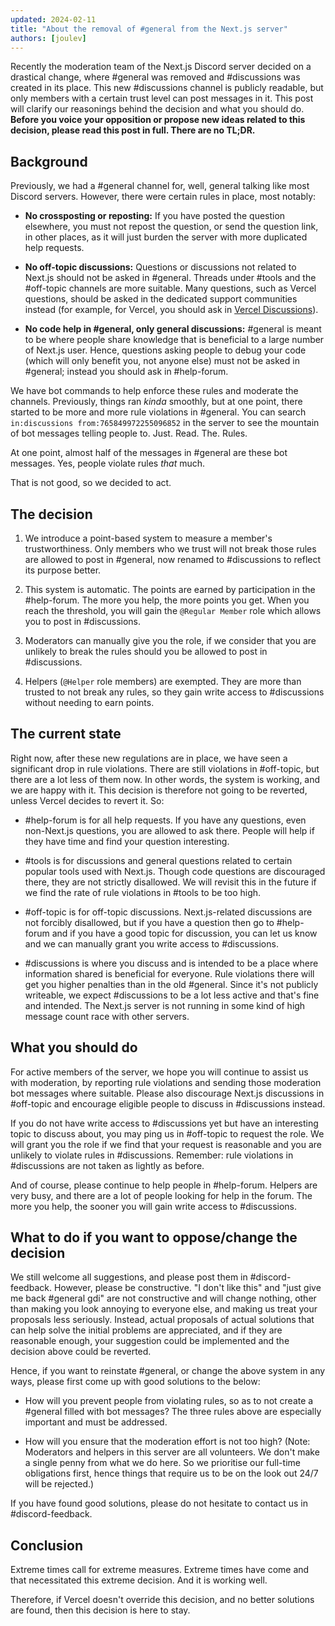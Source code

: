 ```yaml
---
updated: 2024-02-11
title: "About the removal of #general from the Next.js server"
authors: [joulev]
---
```


Recently the moderation team of the Next.js Discord server decided on a drastical change, where #general was removed and #discussions was created in its place. This new #discussions channel is publicly readable, but only members with a certain trust level can post messages in it. This post will clarify our reasonings behind the decision and what you should do. **Before you voice your opposition or propose new ideas related to this decision, please read this post in full. There are no TL;DR.**

## Background

Previously, we had a #general channel for, well, general talking like most Discord servers. However, there were certain rules in place, most notably:

- **No crossposting or reposting:** If you have posted the question elsewhere, you must not repost the question, or send the question link, in other places, as it will just burden the server with more duplicated help requests.

- **No off-topic discussions:** Questions or discussions not related to Next.js should not be asked in #general. Threads under #tools and the #off-topic channels are more suitable. Many questions, such as Vercel questions, should be asked in the dedicated support communities instead (for example, for Vercel, you should ask in [Vercel Discussions](https://github.com/orgs/vercel/discussions)).

- **No code help in #general, only general discussions:** #general is meant to be where people share knowledge that is beneficial to a large number of Next.js user. Hence, questions asking people to debug your code (which will only benefit you, not anyone else) must not be asked in #general; instead you should ask in #help-forum.

We have bot commands to help enforce these rules and moderate the channels. Previously, things ran _kinda_ smoothly, but at one point, there started to be more and more rule violations in #general. You can search `in:discussions from:765849972255096852` in the server to see the mountain of bot messages telling people to. Just. Read. The. Rules.

At one point, almost half of the messages in #general are these bot messages. Yes, people violate rules _that_ much.

That is not good, so we decided to act.

## The decision

1. We introduce a point-based system to measure a member's trustworthiness. Only members who we trust will not break those rules are allowed to post in #general, now renamed to #discussions to reflect its purpose better.

2. This system is automatic. The points are earned by participation in the #help-forum. The more you help, the more points you get. When you reach the threshold, you will gain the `@Regular Member` role which allows you to post in #discussions.

3. Moderators can manually give you the role, if we consider that you are unlikely to break the rules should you be allowed to post in #discussions.

4. Helpers (`@Helper` role members) are exempted. They are more than trusted to not break any rules, so they gain write access to #discussions without needing to earn points.

## The current state

Right now, after these new regulations are in place, we have seen a significant drop in rule violations. There are still violations in #off-topic, but there are a lot less of them now. In other words, the system is working, and we are happy with it. This decision is therefore not going to be reverted, unless Vercel decides to revert it. So:

- #help-forum is for all help requests. If you have any questions, even non-Next.js questions, you are allowed to ask there. People will help if they have time and find your question interesting.

- #tools is for discussions and general questions related to certain popular tools used with Next.js. Though code questions are discouraged there, they are not strictly disallowed. We will revisit this in the future if we find the rate of rule violations in #tools to be too high.

- #off-topic is for off-topic discussions. Next.js-related discussions are not forcibly disallowed, but if you have a question then go to #help-forum and if you have a good topic for discussion, you can let us know and we can manually grant you write access to #discussions.

- #discussions is where you discuss and is intended to be a place where information shared is beneficial for everyone. Rule violations there will get you higher penalties than in the old #general. Since it's not publicly writeable, we expect #discussions to be a lot less active and that's fine and intended. The Next.js server is not running in some kind of high message count race with other servers.

## What you should do

For active members of the server, we hope you will continue to assist us with moderation, by reporting rule violations and sending those moderation bot messages where suitable. Please also discourage Next.js discussions in #off-topic and encourage eligible people to discuss in #discussions instead.

If you do not have write access to #discussions yet but have an interesting topic to discuss about, you may ping us in #off-topic to request the role. We will grant you the role if we find that your request is reasonable and you are unlikely to violate rules in #discussions. Remember: rule violations in #discussions are not taken as lightly as before.

And of course, please continue to help people in #help-forum. Helpers are very busy, and there are a lot of people looking for help in the forum. The more you help, the sooner you will gain write access to #discussions.

## What to do if you want to oppose/change the decision

We still welcome all suggestions, and please post them in #discord-feedback. However, please be constructive. "I don't like this" and "just give me back #general gdi" are not constructive and will change nothing, other than making you look annoying to everyone else, and making us treat your proposals less seriously. Instead, actual proposals of actual solutions that can help solve the initial problems are appreciated, and if they are reasonable enough, your suggestion could be implemented and the decision above could be reverted.

Hence, if you want to reinstate #general, or change the above system in any ways, please first come up with good solutions to the below:

- How will you prevent people from violating rules, so as to not create a #general filled with bot messages? The three rules above are especially important and must be addressed.

- How will you ensure that the moderation effort is not too high? (Note: Moderators and helpers in this server are all volunteers. We don't make a single penny from what we do here. So we prioritise our full-time obligations first, hence things that require us to be on the look out 24/7 will be rejected.)

If you have found good solutions, please do not hesitate to contact us in #discord-feedback.

## Conclusion

Extreme times call for extreme measures. Extreme times have come and that necessitated this extreme decision. And it is working well.

Therefore, if Vercel doesn't override this decision, and no better solutions are found, then this decision is here to stay.
